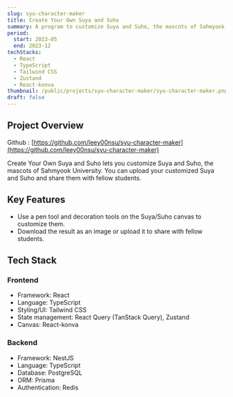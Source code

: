 ```yaml
---
slug: syu-character-maker
title: Create Your Own Suya and Suho
summary: A program to customize Suya and Suho, the mascots of Sahmyook University
period:
  start: 2023-05
  end: 2023-12
techStacks:
  - React
  - TypeScript
  - Tailwind CSS
  - Zustand
  - React-konva
thumbnail: /public/projects/syu-character-maker/syu-character-maker.png
draft: false
---
```


## Project Overview

Github : [https://github.com/leey00nsu/syu-character-maker](https://github.com/leey00nsu/syu-character-maker)

Create Your Own Suya and Suho lets you customize Suya and Suho, the mascots of Sahmyook University.
You can upload your customized Suya and Suho and share them with fellow students.

## Key Features

- Use a pen tool and decoration tools on the Suya/Suho canvas to customize them.
- Download the result as an image or upload it to share with fellow students.

## Tech Stack

### Frontend

- Framework: React
- Language: TypeScript
- Styling/UI: Tailwind CSS
- State management: React Query (TanStack Query), Zustand
- Canvas: React-konva

### Backend

- Framework: NestJS
- Language: TypeScript
- Database: PostgreSQL
- ORM: Prisma
- Authentication: Redis
